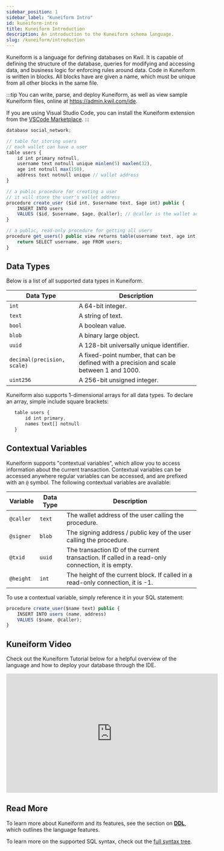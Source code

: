 ```yaml
---
sidebar_position: 1
sidebar_label: "Kuneiform Intro"
id: kuneiform-intro
title: Kuneiform Introduction
description: An introduction to the Kuneiform schema language.
slug: /kuneiform/introduction
---
```


Kuneiform is a language for defining databases on Kwil. It is capable of defining the structure of the database, queries
for modifying and accessing data, and business logic for enforcing rules around data. Code in Kuneiform is written in blocks.
All blocks have are given a name, which must be unique from all other blocks in the same file.

:::tip
You can write, parse, and deploy Kuneiform, as well as view sample Kuneiform files, online at https://admin.kwil.com/ide.

If you are using Visual Studio Code, you can install the Kuneiform extension from the [VSCode Marketplace](https://marketplace.visualstudio.com/items?itemName=kwil-tools.kuneiform).
:::

```typescript title="social_network.kf"
database social_network;

// table for storing users
// each wallet can have a user
table users {
    id int primary notnull,
    username text notnull unique minlen(5) maxlen(32),
    age int notnull max(150),
    address text notnull unique // wallet address
}

// a public procedure for creating a user
// it will store the user's wallet address
procedure create_user ($id int, $username text, $age int) public {
    INSERT INTO users
    VALUES ($id, $username, $age, @caller); // @caller is the wallet address of the calling user
}

// a public, read-only procedure for getting all users
procedure get_users() public view returns table(username text, age int) {
    return SELECT username, age FROM users;
}
```

## Data Types

Below is a list of all supported data types in Kuneiform.

| Data Type | Description |
| --------- | ----------- |
| `int` | A 64-bit integer. |
| `text` | A string of text. |
| `bool` | A boolean value. |
| `blob` | A binary large object. |
| `uuid` | A 128-bit universally unique identifier. |
| `decimal(precision, scale)` | A fixed-point number, that can be defined with a precision and scale between 1 and 1000. |
| `uint256` | A 256-bit unsigned integer. |

 Kuneiform also supports 1-dimensional arrays for all data types. To declare an array, simple include square brackets:

```typescript
   table users {
       id int primary,
       names text[] notnull
   }
```

## Contextual Variables

Kuneiform supports "contextual variables", which allow you to access information about the current transaction.
Contextual variables can be accessed anywhere regular variables can be accessed, and are prefixed with an `@` symbol.
The following contextual variables are available:

| Variable | Data Type | Description |
| -------- | --------- | ----------- |
| `@caller` | `text` | The wallet address of the user calling the procedure. |
| `@signer` | `blob` | The signing address / public key of the user calling the procedure. |
| `@txid` | `uuid` | The transaction ID of the current transaction. If called in a read-only connection, it is empty. |
| `@height` | `int` | The height of the current block. If called in a read-only connection, it is -1. |

To use a contextual variable, simply reference it in your SQL statement:

```typescript
procedure create_user($name text) public {
    INSERT INTO users (name, address)
    VALUES ($name, @caller);
}
```

## Kuneiform Video

Check out the Kuneiform Tutorial below for a helpful overview of the language and how to deploy your database through the IDE.

<iframe width="560" height="315" src="https://www.youtube.com/embed/iEy2iVV4A5Q" title="Kuneiform IDE Video" frameborder="0" allow="accelerometer; autoplay; clipboard-write; encrypted-media; gyroscope; picture-in-picture; web-share" allowfullscreen></iframe>

## Read More

To learn more about Kuneiform and its features, see the section on **[DDL](/docs/kuneiform/ddl/)**, which outlines the language features.

To learn more on the supported SQL syntax, check out the [full syntax tree](/docs/syntax-diagrams).